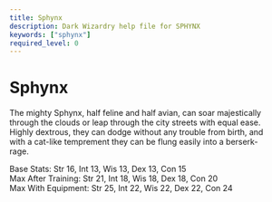 ```yaml
---
title: Sphynx
description: Dark Wizardry help file for SPHYNX
keywords: ["sphynx"]
required_level: 0
---
```


# Sphynx

The mighty Sphynx, half feline and half avian, can soar majestically  
through the clouds or leap through the city streets with equal ease.  
Highly dextrous, they can dodge without any trouble from birth, and  
with a cat-like temprement they can be flung easily into a berserk-  
rage.  

Base Stats:         Str 16, Int 13, Wis 13, Dex 13, Con 15  
Max After Training: Str 21, Int 18, Wis 18, Dex 18, Con 20  
Max With Equipment: Str 25, Int 22, Wis 22, Dex 22, Con 24